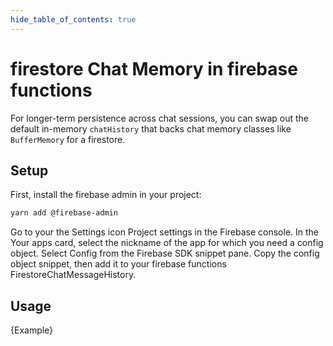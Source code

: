```yaml
---
hide_table_of_contents: true
---
```



# firestore Chat Memory in firebase functions

For longer-term persistence across chat sessions, you can swap out the default in-memory `chatHistory` that backs chat memory classes like `BufferMemory` for a firestore.

## Setup

First, install the firebase admin in your project:

```bash npm2yarn
yarn add @firebase-admin
```

Go to your the Settings icon Project settings in the Firebase console.
In the Your apps card, select the nickname of the app for which you need a config object.
Select Config from the Firebase SDK snippet pane.
Copy the config object snippet, then add it to your firebase functions FirestoreChatMessageHistory.

## Usage


<CodeBlock language="typescript">{Example}</CodeBlock>
